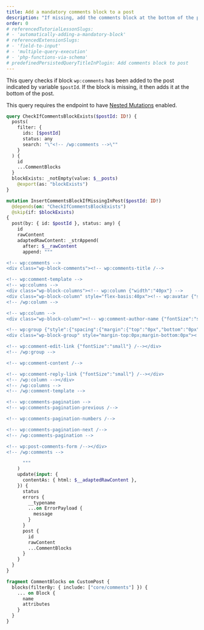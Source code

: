 ```yaml
---
title: Add a mandatory comments block to a post
description: "If missing, add the comments block at the bottom of the post"
order: 0
# referencedTutorialLessonSlugs:
# - 'automatically-adding-a-mandatory-block'
# referencedExtensionSlugs:
# - 'field-to-input'
# - 'multiple-query-execution'
# - 'php-functions-via-schema'
# predefinedPersistedQueryTitleInPlugin: Add comments block to post
---
```


This query checks if block `wp:comments` has been added to the post indicated by variable `$postId`. If the block is missing, it then adds it at the bottom of the post.

<Banner type='important'>

This query requires the endpoint to have [Nested Mutations](/guides/schema/using-nested-mutations) enabled.

</Banner>

```graphql
query CheckIfCommentsBlockExists($postId: ID!) {
  posts(
    filter: {
      ids: [$postId]
      status: any
      search: "\"<!-- /wp:comments -->\""
    }
  ) {
    id
    ...CommentBlocks
  }
  blockExists: _notEmpty(value: $__posts)
    @export(as: "blockExists")
}

mutation InsertCommentsBlockIfMissingInPost($postId: ID!)
  @depends(on: "CheckIfCommentsBlockExists")
  @skip(if: $blockExists)
{
  post(by: { id: $postId }, status: any) {
    id
    rawContent
    adaptedRawContent: _strAppend(
      after: $__rawContent
      append: """

<!-- wp:comments -->
<div class="wp-block-comments"><!-- wp:comments-title /-->

<!-- wp:comment-template -->
<!-- wp:columns -->
<div class="wp-block-columns"><!-- wp:column {"width":"40px"} -->
<div class="wp-block-column" style="flex-basis:40px"><!-- wp:avatar {"size":40,"style":{"border":{"radius":"20px"}}} /--></div>
<!-- /wp:column -->

<!-- wp:column -->
<div class="wp-block-column"><!-- wp:comment-author-name {"fontSize":"small"} /-->

<!-- wp:group {"style":{"spacing":{"margin":{"top":"0px","bottom":"0px"}}},"layout":{"type":"flex"}} -->
<div class="wp-block-group" style="margin-top:0px;margin-bottom:0px"><!-- wp:comment-date {"fontSize":"small"} /-->

<!-- wp:comment-edit-link {"fontSize":"small"} /--></div>
<!-- /wp:group -->

<!-- wp:comment-content /-->

<!-- wp:comment-reply-link {"fontSize":"small"} /--></div>
<!-- /wp:column --></div>
<!-- /wp:columns -->
<!-- /wp:comment-template -->

<!-- wp:comments-pagination -->
<!-- wp:comments-pagination-previous /-->

<!-- wp:comments-pagination-numbers /-->

<!-- wp:comments-pagination-next /-->
<!-- /wp:comments-pagination -->

<!-- wp:post-comments-form /--></div>
<!-- /wp:comments -->   

      """
    )
    update(input: {
      contentAs: { html: $__adaptedRawContent },
    }) {
      status
      errors {
        __typename
        ...on ErrorPayload {
          message
        }
      }
      post {
        id
        rawContent
        ...CommentBlocks
      }
    }
  }
}

fragment CommentBlocks on CustomPost {
  blocks(filterBy: { include: ["core/comments"] }) {
    ... on Block {
      name
      attributes
    }
  }
}
```
